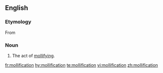 ==English==
===Etymology===
From {{etyl|fro|en}} {{term|mollificacion|lang=fro}}
===Noun===
{{en-noun}}

#The act of [[mollify|mollifying]].

[[fr:mollification]]
[[hy:mollification]]
[[te:mollification]]
[[vi:mollification]]
[[zh:mollification]]